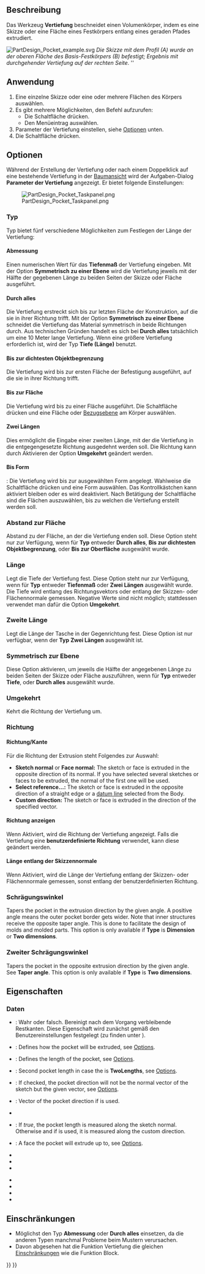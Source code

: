 <languages/>

{{Docnav/de
|[[PartDesign_AdditiveWedge/de|Additives Prisma]]
|[[PartDesign_Hole/de|Bohrung]]
|[[PartDesign_Workbench/de|PartDesign]]
|IconL=PartDesign_AdditiveWedge.svg
|IconR=PartDesign_Hole.svg
|IconC=Workbench_PartDesign.svg
}}

{{GuiCommand/de
|Name=PartDesign Pocket
|Name/de=PartDesign Vertiefung
|MenuLocation=PartDesign → Objekte abziehen → Vertiefung
|Workbenches=[[PartDesign_Workbench/de|PartDesign]]
|SeeAlso=[[PartDesign_Pad/de|PartDesign Aufpolsterung]]
}}

<span id="Description"></span>
==Beschreibung==

Das Werkzeug '''Vertiefung''' beschneidet einen Volumenkörper, indem es eine Skizze oder eine Fläche eines Festkörpers entlang eines geraden Pfades extrudiert.

[[File:PartDesign Pocket example.svg|none]]
''Die Skizze mit dem Profil (A) wurde an der oberen Fläche des Basis-Festkörpers (B) befestigt; Ergebnis mit durchgehender Vertiefung auf der rechten Seite. '' ''

<span id="Usage"></span>
==Anwendung==

# Eine einzelne Skizze oder eine oder mehrere Flächen des Körpers auswählen.
# Es gibt mehrere Möglichkeiten, den Befehl aufzurufen:
#* Die Schaltfläche {{Button|[[Image:PartDesign_Pocket.svg|16px]] [[PartDesign_Pocket/de|Vertiefung]]}} drücken.
#* Den Menüeintrag {{MenuCommand|Part Design → Objekte abziehen → [[Image:PartDesign_Pocket.svg|16px]] Vertiefung}} auswählen.
# Parameter der Vertiefung einstellen, siehe [[#Optionen|Optionen]] unten.
# Die Schaltfläche {{Button|OK}} drücken.

<span id="Options"></span>
==Optionen==

Während der Erstellung der Vertiefung oder nach einem Doppelklick auf eine bestehende Vertiefung in der [[Tree_view/de|Baumansicht]] wird der Aufgaben-Dialog '''Parameter der Vertiefung''' angezeigt. Er bietet folgende Einstellungen:

[[Image:PartDesign_Pocket_Taskpanel.png|frame|left]]

<span id="Type"></span>
===Typ===

Typ bietet fünf verschiedene Möglichkeiten zum Festlegen der Länge der Vertiefung:

<span id="Dimension"></span>
====Abmessung====

Einen numerischen Wert für das '''Tiefenmaß''' der Vertiefung eingeben. Mit der Option '''Symmetrisch zu einer Ebene''' wird die Vertiefung jeweils mit der Hälfte der gegebenen Länge zu beiden Seiten der Skizze oder Fläche ausgeführt.

<span id="Through_all"></span>
====Durch alles====

Die Vertiefung erstreckt sich bis zur letzten Fläche der Konstruktion, auf die sie in ihrer Richtung trifft. Mit der Option '''Symmetrisch zu einer Ebene''' schneidet die Vertiefung das Material symmetrisch in beide Richtungen durch. Aus technischen Gründen handelt es sich bei '''Durch alles''' tatsächlich um eine 10 Meter lange Vertiefung. Wenn eine größere Vertiefung erforderlich ist, wird der Typ '''Tiefe (Länge)''' benutzt.

<span id="To_first"></span>
====Bis zur dichtesten Objektbegrenzung====

Die Vertiefung wird bis zur ersten Fläche der Befestigung ausgeführt, auf die sie in ihrer Richtung trifft.

<span id="Up_to_face"></span>
==== Bis zur Fläche  ====

Die Vertiefung wird bis zu einer Fläche ausgeführt. Die Schaltfläche {{Button|Fläche auswählen}} drücken und eine Fläche oder [[PartDesign_Plane/de|Bezugsebene]] am Körper auswählen.

<span id="Two_dimensions"></span>
====Zwei Längen====

Dies ermöglicht die Eingabe einer zweiten Länge, mit der die Vertiefung in die entgegengesetzte Richtung ausgedehnt werden soll. Die Richtung kann durch Aktivieren der Option '''Umgekehrt''' geändert werden.

<span id="Up_to_shape"></span>
====Bis Form====

{{Version/de|1.0}}: Die Vertiefung wird bis zur ausgewählten Form angelegt. Wahlweise die Schaltfläche {{Button|Form auswählen}} drücken und eine Form auswählen. Das Kontrollkästchen {{Button|Alle Flächen auswählen}} kann aktiviert bleiben oder es wird deaktiviert. Nach Betätigung der Schaltfläche {{Button|Auswählen}} sind die Flächen auszuwählen, bis zu welchen die Vertiefung erstellt werden soll.

<span id="Offset_to_face"></span>
===Abstand zur Fläche===

Abstand zu der Fläche, an der die Vertiefung enden soll. Diese Option steht nur zur Verfügung, wenn für '''Typ''' entweder '''Durch alles''', '''Bis zur dichtesten Objektbegrenzung''',  oder '''Bis zur Oberfläche''' ausgewählt wurde.

<span id="Length"></span>
===Länge===

Legt die Tiefe der Vertiefung fest. Diese Option steht nur zur Verfügung, wenn für '''Typ''' entweder '''Tiefenmaß''' oder '''Zwei Längen''' ausgewählt wurde. Die Tiefe wird entlang des Richtungsvektors oder entlang der Skizzen- oder Flächennormale gemessen. Negative Werte sind nicht möglich; stattdessen verwendet man dafür die Option '''Umgekehrt'''.

<span id="2nd_length"></span>
===Zweite Länge===

Legt die Länge der Tasche in der Gegenrichtung fest. Diese Option ist nur verfügbar, wenn der '''Typ''' '''Zwei Längen''' ausgewählt ist.

<span id="Symmetric_to_plane"></span>
===Symmetrisch zur Ebene ===

Diese Option aktivieren, um jeweils die Hälfte der angegebenen Länge zu beiden Seiten der Skizze oder Fläche auszuführen, wenn für '''Typ''' entweder '''Tiefe''', oder '''Durch alles''' ausgewählt wurde.

<span id="Reversed"></span>
===Umgekehrt===

Kehrt die Richtung der Vertiefung um.

<span id="Direction"></span>
===Richtung===

<span id="Direction/edge"></span>
==== Richtung/Kante ====

Für die Richtung der Extrusion steht Folgendes zur Auswahl:

* '''Sketch normal''' or '''Face normal:''' The sketch or face is extruded in the opposite direction of its normal. If you have selected several sketches or faces to be extruded, the normal of the first one will be used.
* '''Select reference...:''' The sketch or face is extruded in the opposite direction of a straight edge or a [[PartDesign_Line|datum line]] selected from the Body.
* '''Custom direction:''' The sketch or face is extruded in the direction of the specified vector.

<span id="Show_direction"></span>
====Richtung anzeigen====

Wenn Aktiviert, wird die Richtung der Vertiefung angezeigt. Falls die Vertiefung eine '''benutzerdefinierte Richtung''' verwendet, kann diese geändert werden.

<span id="Length_along_sketch_normal"></span>
====Länge entlang der Skizzennormale====

Wenn Aktiviert, wird die Länge der Vertiefung entlang der Skizzen- oder Flächennormale gemessen, sonst entlang der benutzerdefinierten Richtung.

<span id="Taper_angle"></span>
===Schrägungswinkel===

Tapers the pocket in the extrusion direction by the given angle. A positive angle means the outer pocket border gets wider. Note that inner structures receive the opposite taper angle. This is done to facilitate the design of molds and molded parts. This option is only available if '''Type''' is '''Dimension''' or '''Two dimensions'''.

<span id="2nd_taper_angle"></span>
===Zweiter Schrägungswinkel===

Tapers the pocket in the opposite extrusion direction by the given angle. See '''Taper angle'''. This option is only available if '''Type''' is '''Two dimensions'''.

<span id="Properties"></span>
==Eigenschaften==

<span id="Data"></span>
===Daten===

{{TitleProperty|Part Design}}

* {{PropertyData/de|Refine|Bool}}: Wahr oder falsch. Bereinigt nach dem Vorgang verbleibende Restkanten. Diese Eigenschaft wird zunächst gemäß den Benutzereinstellungen festgelegt (zu finden unter {{MenuCommand|Eigenschaften → Part/Part Design → Allgemein → Modelleinstellungen}}).

{{TitleProperty|Vertiefung}}

* {{PropertyData|Type|Enumeration}}: Defines how the pocket will be extruded, see [[#Options|Options]].
* {{PropertyData|Length|Length}}: Defines the length of the pocket, see [[#Options|Options]].
* {{PropertyData|Length2|Length}}: Second pocket length in case the {{PropertyData|Type}} is '''TwoLengths''', see [[#Options|Options]].
* {{PropertyData|Use Custom Vector|Bool}}: If checked, the pocket direction will not be the normal vector of the sketch but the given vector, see [[#Options|Options]].
* {{PropertyData|Direction|Vector}}: Vector of the pocket direction if {{PropertyData|Use Custom Vector}} is used.
* {{PropertyData|Reference Axis|LinkSub}}
* {{PropertyData|Along Sketch Normal|Bool}}: If ''true'', the pocket length is measured along the sketch normal. Otherwise and if {{PropertyData|Use Custom Vector}} is used, it is measured along the custom direction.
* {{PropertyData|Up To Face|LinkSub}}: A face the pocket will extrude up to, see [[#Options|Options]].
* {{PropertyData|Offset|Length}}
* {{PropertyData|Taper Angle|Angle}}
* {{PropertyData|Taper Angle2|Angle}}

{{TitleProperty|Sketch Based}}

* {{PropertyData|Profile|LinkSub}}
* {{PropertyData|Midplane|Bool}}
* {{PropertyData|Reversed|Bool}}
* {{PropertyData|Allow Multi Face|Bool}}

<span id="Limitations"></span>
==Einschränkungen==

* Möglichst den Typ '''Abmessung''' oder '''Durch alles''' einsetzen, da die anderen Typen manchmal Probleme beim Mustern verursachen.
* Davon abgesehen hat die Funktion Vertiefung die gleichen [[PartDesign_Pad/de#Einschränkungen|Einschränkungen]] wie die Funktion Block.


{{Docnav/de
|[[PartDesign_AdditiveWedge/de|Additives Prisma]]
|[[PartDesign_Hole/de|Bohrung]]
|[[PartDesign_Workbench/de|PartDesign]]
|IconL=PartDesign_AdditiveWedge.svg
|IconR=PartDesign_Hole.svg
|IconC=Workbench_PartDesign.svg
}}

{{PartDesign Tools navi{{#translation:}}}}
{{Userdocnavi{{#translation:}}}}